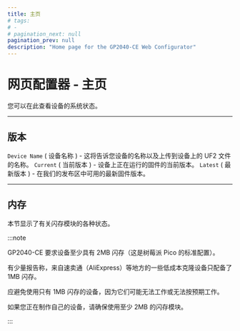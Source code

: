 ```yaml
---
title: 主页
# tags:
# -
# pagination_next: null
pagination_prev: null
description: "Home page for the GP2040-CE Web Configurator"
---
```


# 网页配置器 - 主页

您可以在此查看设备的系统状态。

-----

## 版本

`Device Name` ( 设备名称 ) - 这将告诉您设备的名称以及上传到设备上的 UF2 文件的名称。
`Current` ( 当前版本 ) - 设备上正在运行的固件的当前版本。
`Latest` ( 最新版本 ) - 在我们的发布区中可用的最新固件版本。

-----

## 内存

本节显示了有关闪存模块的各种状态。

:::note

GP2040-CE 要求设备至少具有 2MB 闪存（这是树莓派 Pico 的标准配置）。

有少量报告称，来自速卖通（AliExpress）等地方的一些低成本克隆设备只配备了 1MB 闪存。

应避免使用只有 1MB 闪存的设备，因为它们可能无法工作或无法按预期工作。

如果您正在制作自己的设备，请确保使用至少 2MB 的闪存模块。

:::
